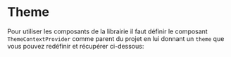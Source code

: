 
# Theme

Pour utiliser les composants de la librairie il faut définir le composant `ThemeContextProvider` comme parent du projet en lui donnant
un `theme` que vous pouvez redéfinir et récupérer ci-dessous:

<Story name="Theme">
  <ThemeOverview />
</Story>
